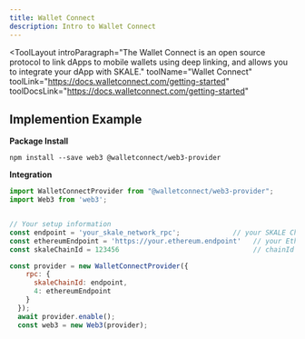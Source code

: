 ```yaml
---
title: Wallet Connect
description: Intro to Wallet Connect
---
```


<ToolLayout
    introParagraph="The Wallet Connect is an open source protocol to link dApps to mobile wallets using deep linking, and allows you to integrate your dApp with SKALE."
    toolName="Wallet Connect"
    toolLink="https://docs.walletconnect.com/getting-started"
    toolDocsLink="https://docs.walletconnect.com/getting-started"
>

## Implemention Example

**Package Install**
```shell
npm install --save web3 @walletconnect/web3-provider
```

**Integration**
```javascript
import WalletConnectProvider from "@walletconnect/web3-provider";
import Web3 from 'web3';


// Your setup information
const endpoint = 'your_skale_network_rpc';             // your SKALE Chain endpoint
const ethereumEndpoint = 'https://your.ethereum.endpoint'   // your Ethereum endpoint
const skaleChainId = 123456                                 // chainId of your SKALE Chain

const provider = new WalletConnectProvider({
    rpc: {
      skaleChainId: endpoint,
      4: ethereumEndpoint
    }
  });
  await provider.enable();
  const web3 = new Web3(provider);
```

</ToolLayout>